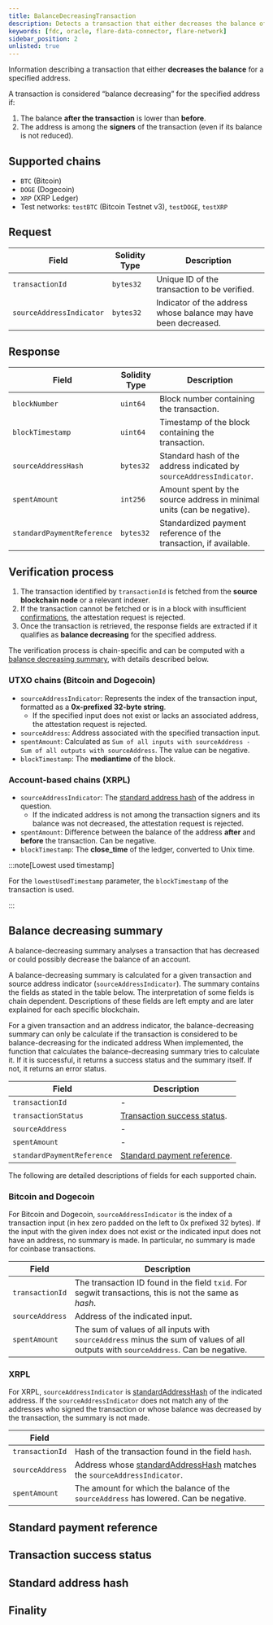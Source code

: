 ```yaml
---
title: BalanceDecreasingTransaction
description: Detects a transaction that either decreases the balance of a specified address.
keywords: [fdc, oracle, flare-data-connector, flare-network]
sidebar_position: 2
unlisted: true
---
```



Information describing a transaction that either **decreases the balance** for a specified address.

A transaction is considered “balance decreasing” for the specified address if:

1. The balance **after the transaction** is lower than **before**.
2. The address is among the **signers** of the transaction (even if its balance is not reduced).

## Supported chains

-   `BTC` (Bitcoin)
-   `DOGE` (Dogecoin)
-   `XRP` (XRP Ledger)
-   Test networks: `testBTC` (Bitcoin Testnet v3), `testDOGE`, `testXRP`

## Request

| Field                    | Solidity Type | Description                                                     |
| ------------------------ | ------------- | --------------------------------------------------------------- |
| `transactionId`          | `bytes32`     | Unique ID of the transaction to be verified.                    |
| `sourceAddressIndicator` | `bytes32`     | Indicator of the address whose balance may have been decreased. |

## Response

| Field                      | Solidity Type | Description                                                            |
| -------------------------- | ------------- | ---------------------------------------------------------------------- |
| `blockNumber`              | `uint64`      | Block number containing the transaction.                               |
| `blockTimestamp`           | `uint64`      | Timestamp of the block containing the transaction.                     |
| `sourceAddressHash`        | `bytes32`     | Standard hash of the address indicated by `sourceAddressIndicator`.    |
| `spentAmount`              | `int256`      | Amount spent by the source address in minimal units (can be negative). |
| `standardPaymentReference` | `bytes32`     | Standardized payment reference of the transaction, if available.       |

## Verification process

1. The transaction identified by `transactionId` is fetched from the **source blockchain node** or a relevant indexer.
2. If the transaction cannot be fetched or is in a block with insufficient [confirmations](#finality), the attestation request is rejected.
3. Once the transaction is retrieved, the response fields are extracted if it qualifies as **balance decreasing** for the specified address.

The verification process is chain-specific and can be computed with a [balance decreasing summary](#balance-decreasing-summary), with details described below.

### UTXO chains (Bitcoin and Dogecoin)

-   `sourceAddressIndicator`: Represents the index of the transaction input, formatted as a **0x-prefixed 32-byte string**.
    -   If the specified input does not exist or lacks an associated address, the attestation request is rejected.
-   `sourceAddress`: Address associated with the specified transaction input.
-   `spentAmount`: Calculated as `Sum of all inputs with sourceAddress - Sum of all outputs with sourceAddress`. The value can be negative.
-   `blockTimestamp`: The **mediantime** of the block.

### Account-based chains (XRPL)

-   `sourceAddressIndicator`: The [standard address hash](#standard-address-hash) of the address in question.
    -   If the indicated address is not among the transaction signers and its balance was not decreased, the attestation request is rejected.
-   `spentAmount`: Difference between the balance of the address **after** and **before** the transaction. Can be negative.
-   `blockTimestamp`: The **close_time** of the ledger, converted to Unix time.

:::note[Lowest used timestamp]

For the `lowestUsedTimestamp` parameter, the `blockTimestamp` of the transaction is used.

:::

## Balance decreasing summary

A balance-decreasing summary analyses a transaction that has decreased or could possibly decrease the balance of an account.

A balance-decreasing summary is calculated for a given transaction and source address indicator (`sourceAddressIndicator`).
The summary contains the fields as stated in the table below.
The interpretation of some fields is chain dependent.
Descriptions of these fields are left empty and are later explained for each specific blockchain.

For a given transaction and an address indicator, the balance-decreasing summary can only be calculate if the transaction is considered to be balance-decreasing for the indicated address
When implemented, the function that calculates the balance-decreasing summary
tries to calculate it.
If it is successful, it returns a success status and the summary itself.
If not, it returns an error status.

| Field                      | Description                                                |
| -------------------------- | ---------------------------------------------------------- |
| `transactionId`            | -                                                          |
| `transactionStatus`        | [Transaction success status](#transaction-success-status). |
| `sourceAddress`            | -                                                          |
| `spentAmount`              | -                                                          |
| `standardPaymentReference` | [Standard payment reference](#standard-payment-reference). |

The following are detailed descriptions of fields for each supported chain.

### Bitcoin and Dogecoin

For Bitcoin and Dogecoin, `sourceAddressIndicator` is the index of a transaction input (in hex zero padded on the left to 0x prefixed 32 bytes).
If the input with the given index does not exist or the indicated input does not have an address, no summary is made.
In particular, no summary is made for coinbase transactions.

| Field           | Description                                                                                                                        |
| --------------- | ---------------------------------------------------------------------------------------------------------------------------------- |
| `transactionId` | The transaction ID found in the field `txid`. For segwit transactions, this is not the same as _hash_.                             |
| `sourceAddress` | Address of the indicated input.                                                                                                    |
| `spentAmount`   | The sum of values of all inputs with `sourceAddress` minus the sum of values of all outputs with `sourceAddress`. Can be negative. |

### XRPL

For XRPL, `sourceAddressIndicator` is [standardAddressHash](#standard-address-hash) of the indicated address.
If the `sourceAddressIndicator` does not match any of the addresses who signed the transaction or whose balance was decreased by the transaction, the summary is not made.

| Field           |                                                                                                   |
| --------------- | ------------------------------------------------------------------------------------------------- |
| `transactionId` | Hash of the transaction found in the field `hash`.                                                |
| `sourceAddress` | Address whose [standardAddressHash](#standard-address-hash) matches the `sourceAddressIndicator`. |
| `spentAmount`   | The amount for which the balance of the `sourceAddress` has lowered. Can be negative.             |

## Standard payment reference

<StandardPaymentReference />

## Transaction success status

<TransactionSuccessStatus />

## Standard address hash

<StandardAddressHash />

## Finality

<Finality />
